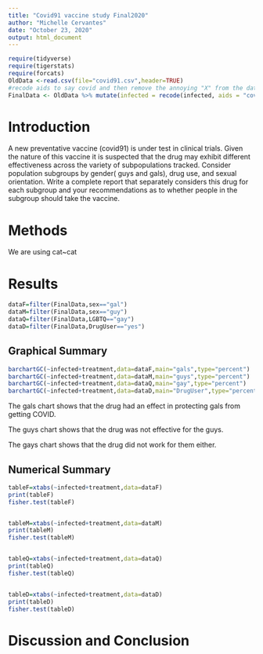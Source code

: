 ```yaml
---
title: "Covid91 vaccine study Final2020"
author: "Michelle Cervantes"
date: "October 23, 2020"
output: html_document
---
```


```r
require(tidyverse)
require(tigerstats)
require(forcats)
OldData <-read.csv(file="covid91.csv",header=TRUE)
#recode aids to say covid and then remove the annoying "X" from the dataframe
FinalData <- OldData %>% mutate(infected = recode(infected, aids = "covid", none = "OK" )) %>% select(-one_of("X"))
```

# Introduction

<!--In this section you explain what you are trying to show.  Where did the data come from?  What is the research or other question you are trying to answer?.  If you skimp in this section expect to be marked down in your grade. Paint a picture of the project a couple of paragraphs is expected!-->

A new  preventative vaccine (covid91) is under test in clinical trials. Given the nature of this vaccine it is suspected that the drug may exhibit different effectiveness across the variety of subpopulations tracked. Consider population subgroups by gender( guys and gals), drug use, and sexual orientation. Write a complete report that separately considers this drug for each subgroup and your recommendations as to whether people in the subgroup should take the vaccine.

# Methods

<!--Decide on your methods:  use "variable analysis" or other appropriate descriptors.  Make sure to choose at least one graphical method and at least one numerical method. Discuss what data manipulations may be needed for example subsetting or other binning procedures and what sort of graphical displays and inferential tools will be used!-->

We are using cat~cat 

# Results

<!--Divide this section into two sub-sections:  One for your descriptive  results and one for your inferential results.!-->

```r
dataF=filter(FinalData,sex=="gal")
dataM=filter(FinalData,sex=="guy")
dataQ=filter(FinalData,LGBTQ=="gay")
dataD=filter(FinalData,DrugUser=="yes")
```

## Graphical Summary   

```r
barchartGC(~infected+treatment,data=dataF,main="gals",type="percent")
barchartGC(~infected+treatment,data=dataM,main="guys",type="percent")
barchartGC(~infected+treatment,data=dataQ,main="gay",type="percent")
barchartGC(~infected+treatment,data=dataD,main="DrugUser",type="percent")
```
The gals chart shows that the drug had an effect in protecting gals from getting COVID.

The guys chart shows that the drug was not effective for the guys.

The gays chart shows that the drug did not work for them either.

## Numerical Summary

```r
tableF=xtabs(~infected+treatment,data=dataF)
print(tableF)
fisher.test(tableF)


tableM=xtabs(~infected+treatment,data=dataM)
print(tableM)
fisher.test(tableM)


tableQ=xtabs(~infected+treatment,data=dataQ)
print(tableQ)
fisher.test(tableQ)


tableD=xtabs(~infected+treatment,data=dataD)
print(tableD)
fisher.test(tableD)
```


# Discussion and Conclusion

<!--Discussion and conclusion here.  If you found a relationship be sure to consider whether the relationship occurs because one of the variavbles causes the other, or whether they perhasps are related for some other reason.  Watch the chapter 6 videos from the GeorgeTown videos collection.!-->
